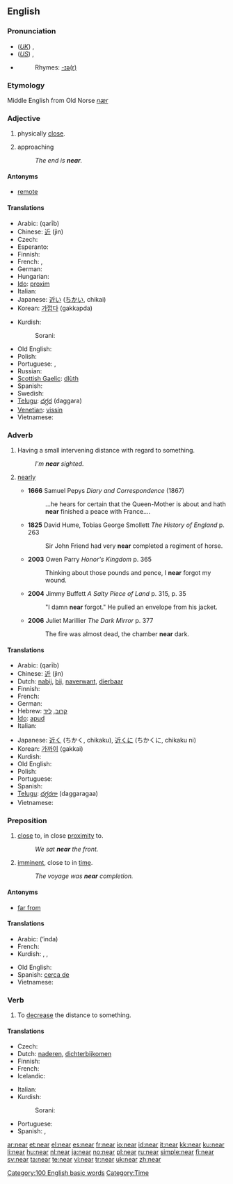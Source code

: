 {{wikipedia}}
==English==

{{rank|means|thus|order|285|near|public|others|anything}}

===Pronunciation===
* (''[[Received Pronunciation|UK]]'') {{IPA|/nɪə/}}, {{SAMPA|/nI@/}}
* (''[[General American|US]]'') {{IPA|/nɪɚ/}}, {{SAMPA|/nI@`/}}
* {{audio|en-us-near.ogg|Audio (US)}}
*: Rhymes: [[Rhymes:English:-ɪə(r)|-ɪə(r)]]

===Etymology===
Middle English from Old Norse ''[[nær]]''

===Adjective===
{{en-adj|er}}

# {{context|of an animate or inanimate object}} physically [[close]].
# {{context|of an event}} approaching
#: ''The end is '''near'''.''

====Antonyms====
* [[remote]]

====Translations====
{{trans-top|physically close}}
* Arabic: {{Arab|[[قريب]]}} (qarīb)
* Chinese: [[近]] (jìn)
* Czech: {{t+|cs|blízký|m}}
* Esperanto: {{t-|eo|proksima|xs=Esperanto}}
* Finnish: {{t+|fi|läheinen}}
* French: {{t+|fr|près}}, {{t+|fr|proche}}
* German: {{t+|de|nahe}}
* Hungarian: {{t+|hu|közel}}
* [[Ido]]: [[proxim]]
* Italian: {{t+|it|vicino}}
* Japanese: [[近い]] ([[ちかい]], chikai)
* Korean: [[가깝다]] (gakkapda)
{{trans-mid}}
* Kurdish:
*: Sorani: {{t|ku|نزیک|tr=nzeek|sc=KUchar}}
* Old English: {{t-|ang|neah|alt=nēah|xs=Old English}}
* Polish: {{t+|pl|bliski}}
* Portuguese: {{t+|pt|perto}}, {{t+|pt|próximo}}
* Russian: {{t+|ru|близкий|tr=blízkij|sc=Cyrl}}
* [[Scottish Gaelic]]: [[dlùth]]
* Spanish: {{t+|es|cerca}}
* Swedish: {{t+|sv|nära}}
* [[Telugu]]: [[దగ్గర]] (daggara)
* [[Venetian]]: [[vissin]]
* Vietnamese: {{t+|vi|gần|xs=Vietnamese}}
{{trans-bottom}}

===Adverb===
{{en-adv|er}}

# Having a small intervening distance with regard to something.
#: ''I'm '''near''' sighted.''
# {{colloquial}} [[nearly]]
#* '''1666''' Samuel Pepys ''Diary and Correspondence'' (1867)
#*: ...he hears for certain that the Queen-Mother is about and hath '''near''' finished a peace with France....
#* '''1825''' David Hume, Tobias George Smollett ''The History of England'' p. 263
#*: Sir John Friend had very '''near''' completed a regiment of horse.
#* '''2003''' Owen Parry ''Honor's Kingdom'' p. 365
#*: Thinking about those pounds and pence, I '''near''' forgot my wound.
#* '''2004''' Jimmy Buffett ''A Salty Piece of Land'' p. 315, p. 35
#*: "I damn '''near''' forgot." He pulled an envelope from his jacket.
#* '''2006''' Juliet Marillier ''The Dark Mirror'' p. 377
#*: The fire was almost dead, the chamber '''near''' dark.

====Translations====
{{trans-top|Having a small intervening distance with regard to something.}}
* Arabic: {{Arab|[[قريب]]}} (qarīb)
* Chinese: [[近]] (jìn)
* Dutch: [[nabij]], [[bij]], [[naverwant]], [[dierbaar]]
* Finnish: {{t+|fi|lähellä}}
* French: {{t+|fr|près}}
* German: {{t+|de|nah}}
* Hebrew: [[קרוב]], [[ליד]]
* [[Ido]]: [[apud]]
* Italian: {{t+|it|circa}}
{{trans-mid}}
* Japanese: [[近く]] (ちかく, chikaku), [[近くに]] (ちかくに, chikaku ni)
* Korean: [[가까이]] (gakkai)
* Kurdish: {{KUchar|[[نزیک]]}}
* Old English: {{t-|ang|neah|alt=nēah|xs=Old English}}
* Polish: {{t+|pl|blisko}}
* Portuguese: {{t+|pt|perto}}
* Spanish: {{t+|es|cerca}}
* [[Telugu]]: [[దగ్గరగా]] (daggaragaa)
* Vietnamese: {{t+|vi|gần|xs=Vietnamese}}
{{trans-bottom}}

===Preposition===
{{infl|en|preposition}}

# [[close]] to, in close [[proximity]] to.
#: ''We sat '''near''' the front.''
# [[imminent]], close to in [[time]].
#: ''The voyage was '''near''' completion.''

====Antonyms====
* [[far from]]

====Translations====
{{trans-top|in close proximity to}}
* Arabic: {{Arab|[[عند]]}} (‘inda)
* French: {{t+|fr|près de}}
* Kurdish: {{KUchar|[[نزیک]]}}, {{KUchar|[[ته‌نیشت]]}}, {{KUchar|[[ته‌ک]]}}
{{trans-mid}}
* Old English: {{t-|ang|neah|alt=nēah|xs=Old English}}
* Spanish: [[cerca de]]
* Vietnamese: {{t+|vi|gần|xs=Vietnamese}}
{{trans-bottom}}

===Verb===
{{en-verb|nears|nearing|neared}}

# To [[decrease]] the distance to something.

====Translations====
{{trans-top|decrease distance}}
* Czech: {{t-|cs|blížit}}
* Dutch: [[naderen]], [[dichterbijkomen]]
* Finnish: {{t+|fi|lähestyä}}
* French: {{t+|fr|approcher}}
* Icelandic: {{t-|is|nálgast}}
{{trans-mid}}
* Italian: {{t+|it|avvicinare}}
* Kurdish:
*: Sorani: {{t|ku|نزیک بوونه‌وه|tr=nzeek boonawa|sc=KUchar}}
* Portuguese: {{t+|pt|aproximar}}
* Spanish: {{t-|es|aproximar}}, {{t+|es|acercar}}
{{trans-bottom}}

[[Category:100 English basic words]]
[[Category:Time]]

[[ar:near]]
[[et:near]]
[[el:near]]
[[es:near]]
[[fr:near]]
[[io:near]]
[[id:near]]
[[it:near]]
[[kk:near]]
[[ku:near]]
[[li:near]]
[[hu:near]]
[[nl:near]]
[[ja:near]]
[[no:near]]
[[pl:near]]
[[ru:near]]
[[simple:near]]
[[fi:near]]
[[sv:near]]
[[ta:near]]
[[te:near]]
[[vi:near]]
[[tr:near]]
[[uk:near]]
[[zh:near]]